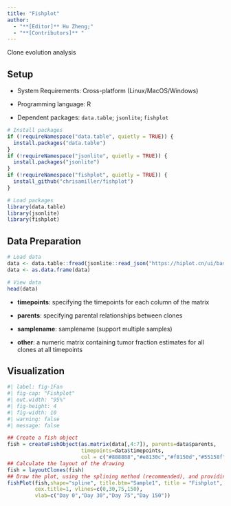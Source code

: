 ```yaml
---
title: "Fishplot"
author:
  - "**[Editor]** Hu Zheng;"
  - "**[Contributors]** "
---
```


Clone evolution analysis

## Setup

-   System Requirements: Cross-platform (Linux/MacOS/Windows)

-   Programming language: R

-   Dependent packages: `data.table`; `jsonlite`; `fishplot`

```r
# Install packages
if (!requireNamespace("data.table", quietly = TRUE)) {
  install.packages("data.table")
}
if (!requireNamespace("jsonlite", quietly = TRUE)) {
  install.packages("jsonlite")
}
if (!requireNamespace("fishplot", quietly = TRUE)) {
  install_github("chrisamiller/fishplot")
}

# Load packages
library(data.table)
library(jsonlite)
library(fishplot)
```

## Data Preparation

```r
# Load data
data <- data.table::fread(jsonlite::read_json("https://hiplot.cn/ui/basic/fishplot/data.json")$exampleData$textarea[[1]])
data <- as.data.frame(data)

# View data
head(data)
```

- **timepoints**: specifying the timepoints for each column of the matrix

- **parents**: specifying parental relationships between clones

- **samplename**: samplename (support multiple samples)

- **other**: a numeric matrix containing tumor fraction estimates for all clones at all timepoints

## Visualization

```r
#| label: fig-1Fan
#| fig-cap: "Fishplot"
#| out.width: "95%"
#| fig-height: 4
#| fig-width: 10
#| warning: false
#| message: false

## Create a fish object
fish = createFishObject(as.matrix(data[,4:7]), parents=data$parents, 
                        timepoints=data$timepoints, 
                        col = c("#888888","#e8130c","#f8150d","#55158f"))
## Calculate the layout of the drawing
fish = layoutClones(fish)
## Draw the plot, using the splining method (recommended), and providing both timepoints to label and a plot title
fishPlot(fish,shape="spline", title.btm="Sample1", title = "Fishplot",
         cex.title=1, vlines=c(0,30,75,150), 
         vlab=c("Day 0","Day 30","Day 75","Day 150"))
```

